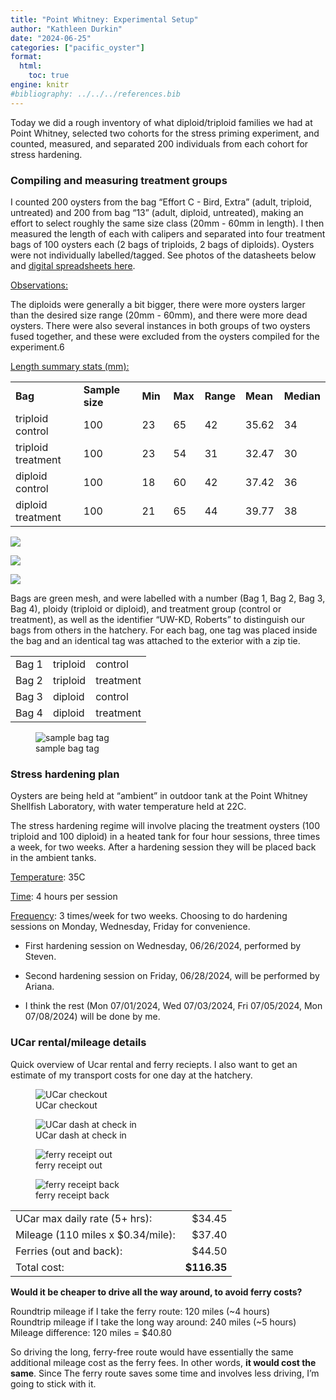 ```yaml
---
title: "Point Whitney: Experimental Setup"
author: "Kathleen Durkin"
date: "2024-06-25"
categories: ["pacific_oyster"]
format:
  html:
    toc: true
engine: knitr
#bibliography: ../../../references.bib
---
```


Today we did a rough inventory of what diploid/triploid families we had at Point Whitney, selected two cohorts for the stress priming experiment, and counted, measured, and separated 200 individuals from each cohort for stress hardening.

### Compiling and measuring treatment groups

I counted 200 oysters from the bag "Effort C - Bird, Extra" (adult, triploid, untreated) and 200 from bag "13" (adult, diploid, untreated), making an effort to select roughly the same size class (20mm - 60mm in length). I then measured the length of each with calipers and separated into four treatment bags of 100 oysters each (2 bags of triploids, 2 bags of diploids). Oysters were not individually labelled/tagged. See photos of the datasheets below and [digital spreadsheets here](https://docs.google.com/spreadsheets/d/1zvq3cIyN-kI8eTnX96CSJhre9aA-Rj9POYtFrEdOtac/edit?usp=sharing).

[Observations:]{.underline}

The diploids were generally a bit bigger, there were more oysters larger than the desired size range (20mm - 60mm), and there were more dead oysters. There were also several instances in both groups of two oysters fused together, and these were excluded from the oysters compiled for the experiment.6

[Length summary stats (mm):]{.underline}

|                    |                 |         |         |           |          |            |
|--------------------|-----------------|---------|---------|-----------|----------|------------|
| **Bag**            | **Sample size** | **Min** | **Max** | **Range** | **Mean** | **Median** |
| triploid control   | 100             | 23      | 65      | 42        | 35.62    | 34         |
| triploid treatment | 100             | 23      | 54      | 31        | 32.47    | 30         |
| diploid control    | 100             | 18      | 60      | 42        | 37.42    | 36         |
| diploid treatment  | 100             | 21      | 65      | 44        | 39.77    | 38         |

![](images/datasheet1_2024_06_25.JPG)

![](images/datasheet2_2024_06_25.JPG)

![](images/datasheet3_2024_06_25.JPG)

Bags are green mesh, and were labelled with a number (Bag 1, Bag 2, Bag 3, Bag 4), ploidy (triploid or diploid), and treatment group (control or treatment), as well as the identifier "UW-KD, Roberts" to distinguish our bags from others in the hatchery. For each bag, one tag was placed inside the bag and an identical tag was attached to the exterior with a zip tie.

|       |          |           |
|-------|----------|-----------|
| Bag 1 | triploid | control   |
| Bag 2 | triploid | treatment |
| Bag 3 | diploid  | control   |
| Bag 4 | diploid  | treatment |

![sample bag tag](images/tag_bag1.JPG)

### Stress hardening plan

Oysters are being held at "ambient" in outdoor tank at the Point Whitney Shellfish Laboratory, with water temperature held at 22C.

The stress hardening regime will involve placing the treatment oysters (100 triploid and 100 diploid) in a heated tank for four hour sessions, three times a week, for two weeks. After a hardening session they will be placed back in the ambient tanks.

::: {.callout-note appearance="minimal" icon="false"}
[Temperature]{.underline}: 35C

[Time]{.underline}: 4 hours per session

[Frequency]{.underline}: 3 times/week for two weeks. Choosing to do hardening sessions on Monday, Wednesday, Friday for convenience.
:::

-   First hardening session on Wednesday, 06/26/2024, performed by Steven.

-   Second hardening session on Friday, 06/28/2024, will be performed by Ariana.

-   I think the rest (Mon 07/01/2024, Wed 07/03/2024, Fri 07/05/2024, Mon 07/08/2024) will be done by me.

### UCar rental/mileage details

Quick overview of Ucar rental and ferry reciepts. I also want to get an estimate of my transport costs for one day at the hatchery.

![UCar checkout](images/ucar_checkout.JPG)

![UCar dash at check in](images/ucar_checkin.JPG)

![ferry receipt out](images/ferry_reciept_1.jpeg)

![ferry receipt back](images/ferry_reciept_2.jpeg)

|                                    |              |
|------------------------------------|-------------:|
| UCar max daily rate (5+ hrs):      |      \$34.45 |
| Mileage (110 miles x \$0.34/mile): |      \$37.40 |
| Ferries (out and back):            |      \$44.50 |
| Total cost:                        | **\$116.35** |

**Would it be cheaper to drive all the way around, to avoid ferry costs?**

Roundtrip mileage if I take the ferry route: 120 miles (\~4 hours)\
Roundtrip mileage if I take the long way around: 240 miles (\~5 hours)\
Mileage difference: 120 miles = \$40.80

So driving the long, ferry-free route would have essentially the same additional mileage cost as the ferry fees. In other words, **it would cost the same**. Since The ferry route saves some time and involves less driving, I'm going to stick with it.
